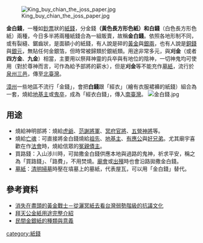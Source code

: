 [[File:King_buy_chian_the_joss_paper.jpg|thumb]]

'''金白錢'''，一種如[[鈔票|鈔票]]狀的[[紙錢|紙錢]]，分金錢'''（黃色長方形色紙）和白錢'''（白色長方形色紙）兩種，今日多半將兩種紙錢合為一組販賣，故稱'''金白錢'''。依照各地形制不同，或有裂縫、鋸齒狀，是面額小的紙錢，有人說是碎的[[黃金|黃金]]與[[銀兩|銀兩]]，也有人說是[[銅錢|銅錢]]與[[銀元|銀元]]，無貼任何金銀箔，但時常被歸類於銀紙類。用途非常多元，與'''刈金'''（或者'''四方金'''、'''九金'''）相當，主要用以祭拜神靈的兵卒與有地位的陰神，一切神鬼均可使用（對於尊神而言，可作為給予部將的薪水），但是'''刈金'''等不能充作[[墓紙|墓紙]]，流行於[[泉州三邑|泉州三邑]]，傳至[[北臺灣|北臺灣]]。

[[漳州|漳州]]一些地區不流行「金錢」，會把'''白錢'''跟「經衣」（繪有衣服裙褲的紙錢）組合為一套，燒給[[地基主|地基主]]或[[鬼卒|鬼卒]]，成為「經衣白錢」，傳入[[南臺灣|南臺灣]]。
[[File:金白錢.jpg|thumb]]

==用途==
*燒給神明部將：燒給[[虎爺|虎爺]]、[[范謝將軍|范謝將軍]]、[[八家將|冥府官將]]、[[五營神將|五營神將]]等。
*燒給[[亡魂|亡魂]]：可直接將金白錢燒給[[祖先|祖先]]、[[地基主|地基主]]、[[有應公|有應公]]與[[好兄弟|好兄弟]]。尤其廟宇喜歡在作[[法會|法會]]時，燒給信眾的[[冤親債主|冤親債主]]。
*買路錢：入山涉川時，可拋撒金白錢供應本地與過路的鬼神，祈求平安，稱之為「買路錢」、「路費」，不用焚燒。[[廟會|廟會]]或[[出殯|出殯]]時也會沿路拋撒金白錢。
*[[墓紙|墓紙]]：[[清明|清明]][[掃墓|掃墓]]時壓在墳墓上的墓紙，代表屋瓦，可以用「金白錢」替代。

==參考資料==
*[http://mail.nhu.edu.tw/~society/e-j/59/59-38.htm  消失在盡頭的黃金戰士－從灑冥紙去看台灣弱勢階級的抗議文化] {{Wayback|url=http://mail.nhu.edu.tw/~society/e-j/59/59-38.htm |date=20071214231302 }}
*[http://i7stars.com.tw/KM/News.asp?did=1998 拜天公金紙用途完整介紹] {{Wayback|url=http://i7stars.com.tw/KM/News.asp?did=1998 |date=20180317165148 }}
*[http://reiki.com.tw/Mobile/NEWS/12/ 民間金銀紙的種類與意義] {{Wayback|url=http://reiki.com.tw/Mobile/NEWS/12/ |date=20190928140106 }}


[[category:紙錢|category:紙錢]]